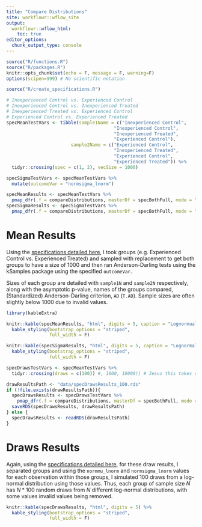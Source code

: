 ```yaml
---
title: "Compare Distributions"
site: workflowr::wflow_site
output:
  workflowr::wflow_html:
    toc: true
editor_options:
  chunk_output_type: console
---
```

<!-- author: "Julian McClellan" -->
<!-- date: "2/something/2020" -->
<!-- output:  -->
<!-- html_document: -->
<!-- toc: true -->

```r
source("R/functions.R")
source("R/packages.R")
knitr::opts_chunk$set(echo = F, message = F, warning=F)
options(scipen=999) # No scientific notation
```

```r
source("R/create_specifications.R")
```

```r
# Inexperienced Control vs. Experienced Control
# Inexperienced Control vs. Inexperienced Treated
# Inexperienced Treated vs. Experienced Control
# Experienced Control vs. Experienced Treated
specMeanTestVars <- tibble(sample1Name = c("Inexperienced Control",
                                        "Inexperienced Control", 
                                        "Inexperienced Treated",
                                        "Experienced Control"),
                        sample2Name = c("Experienced Control",
                                        "Inexperienced Treated",
                                        "Experienced Control",
                                        "Experienced Treated")) %>%
  tidyr::crossing(spec = c(1, 2), vecSize = 1000)

specSigmaTestVars <- specMeanTestVars %>%
  mutate(outcomeVar = "normsigma_lnorm")

specMeanResults <- specMeanTestVars %>%
  pmap_dfr(.f = compareDistributions, masterDf = specBothFull, mode = "means")
specSigmaResults <- specSigmaTestVars %>%
  pmap_dfr(.f = compareDistributions, masterDf = specBothFull, mode = "means")
```

# Mean Results

Using the [specifications detailed here](https://docs.google.com/spreadsheets/d/1JS-5_iv-WrfzifFsr_1CW5a12G5DfMAGYSs6r4ACfxs/edit?usp=sharing), I took groups (e.g. Experienced Control vs. Experienced Treated) and sampled with replacement to get both groups to have a size of 1000 and then ran Anderson-Darling tests using the kSamples package using the specified `outcomeVar`.

Sizes of each group are detailed with `sample1N` and `sample2N` respectively, along with the asymptotic p-value, names of the groups compared, (Standardized) Anderson-Darling criterion, `AD` (`T.AD`). Sample sizes are often slightly below 1000 due to invalid values.

```r
library(kableExtra)

knitr::kable(specMeanResults, "html", digits = 5, caption = "Lognormual Mu Comparison") %>%
  kable_styling(bootstrap_options = "striped",
                full_width = F)

knitr::kable(specSigmaResults, "html", digits = 5, caption = "Lognormal Sigma Comparison") %>%
  kable_styling(bootstrap_options = "striped",
                full_width = F)
```

```r
specDrawsTestVars <- specMeanTestVars %>%
  tidyr::crossing(draws = c(100)) #, 1000, 10000)) # Jesus this takes so long

drawResultsPath <- "data/specDrawsResults_100.rds"
if (!file.exists(drawResultsPath)){
  specDrawsResults <- specDrawsTestVars %>%
    pmap_dfr(.f = compareDistributions, masterDf = specBothFull, mode = "draws")
  saveRDS(specDrawsResults, drawResultsPath)
} else {
  specDrawsResults <- readRDS(drawResultsPath)
}
```

# Draws Results

Again, using the [specifications detailed here](https://docs.google.com/spreadsheets/d/1JS-5_iv-WrfzifFsr_1CW5a12G5DfMAGYSs6r4ACfxs/edit?usp=sharing), for these draw results, I separated groups and using the `normmu_lnorm` and `normsigma_lnorm` values for each observation within those groups, I simulated 100 draws from a log-normal distribution using those values. Thus, each group of sample size $N$ has $N * 100$ random draws from $N$ different log-normal distributions, with some values invalid values being removed.

```r
knitr::kable(specDrawsResults, "html", digits = 5) %>%
  kable_styling(bootstrap_options = "striped",
                full_width = F)
```
